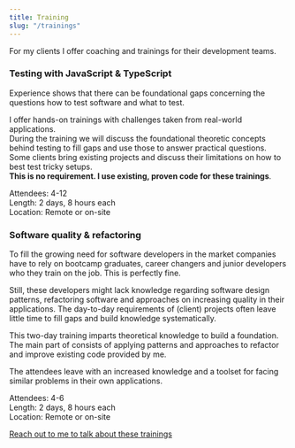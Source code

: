 ```yaml
---
title: Training
slug: "/trainings"
---
```


For my clients I offer coaching and trainings for their development teams.

### Testing with JavaScript & TypeScript

Experience shows that there can be foundational gaps concerning the questions how to test software and what to test.

I offer hands-on trainings with challenges taken from real-world applications.  
During the training we will discuss the foundational theoretic concepts behind testing to fill gaps and use those to answer practical questions.  
Some clients bring existing projects and discuss their limitations on how to best test tricky setups.  
**This is no requirement. I use existing, proven code for these trainings**.

Attendees: 4-12  
Length: 2 days, 8 hours each  
Location: Remote or on-site  


### Software quality & refactoring

To fill the growing need for software developers in the market companies have to rely on bootcamp graduates, career changers and junior developers who they train on the job. This is perfectly fine.

Still, these developers might lack knowledge regarding software design patterns, refactoring software and approaches on increasing quality in their applications. The day-to-day requirements of (client) projects often leave little time to fill gaps and build knowledge systematically.

This two-day training imparts theoretical knowledge to build a foundation. The main part of consists of applying patterns and approaches to refactor and improve existing code provided by me.

The attendees leave with an increased knowledge and a toolset for facing similar problems in their own applications.

Attendees: 4-6  
Length: 2 days, 8 hours each  
Location: Remote or on-site  

<a href="mailto:holger@holgerfrohloff.de" title="Contact me about trainings">Reach out to me to talk about these trainings</a>
